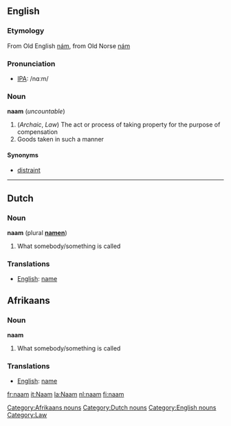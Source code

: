 ==English==
===Etymology===
From Old English [[nám]], from Old Norse [[nám]]

===Pronunciation===
* [[Wiktionary:Pronunciation_key|IPA]]: /nɑːm/

===Noun===
'''naam''' (''uncountable'')
# (''Archaic'', ''Law'') The act or process of taking property for the purpose of compensation
# Goods taken in such a manner

====Synonyms====
* [[distraint]]


----

==Dutch==
===Noun===
'''naam''' (plural '''[[namen]]''')
# What somebody/something is called

===Translations===
*[[English]]: [[name]]

==Afrikaans==
===Noun===
'''naam'''
# What somebody/something is called

===Translations===
*[[English]]: [[name]]

[[Category:Afrikaans nouns]][[Category:Dutch nouns]][[Category:English nouns]][[Category:Law]]

[[fr:naam]]
[[it:Naam]]
[[la:Naam]]
[[nl:naam]]
[[fi:naam]]